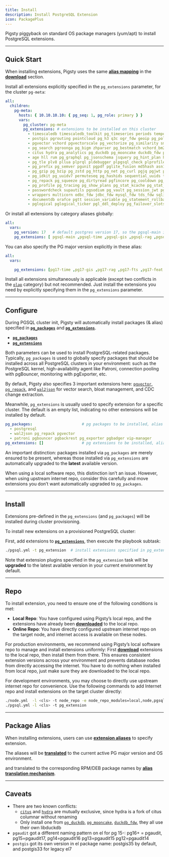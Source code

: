```yaml
---
title: Install
description: Install PostgreSQL Extension
icon: PackagePlus
---
```


Pigsty piggyback on standard OS package managers (yum/apt) to install PostgreSQL extensions.

------

## Quick Start

When installing extensions, Pigsty uses the same [**alias mapping**](/docs/pgsql/ext/pkg) in the [**download**](/docs/pgsql/ext/download) section.

Install all extensions explicitly specified in the `pg_extensions` parameter, for the cluster `pg-meta`:

```yaml
all:
  children:
    pg-meta:
      hosts: { 10.10.10.10: { pg_seq: 1, pg_role: primary } }
      vars:
        pg_cluster: pg-meta
        pg_extensions: # extensions to be installed on this cluster
          - timescaledb timescaledb_toolkit pg_timeseries periods temporal_tables emaj table_version pg_cron pg_task pg_later pg_background
          - postgis pgrouting pointcloud pg_h3 q3c ogr_fdw geoip pg_polyline pg_geohash #mobilitydb
          - pgvector vchord pgvectorscale pg_vectorize pg_similarity smlar pg_summarize pg_tiktoken pg4ml #pgml
          - pg_search pgroonga pg_bigm zhparser pg_bestmatch vchord_bm25 hunspell
          - citus hydra pg_analytics pg_duckdb pg_mooncake duckdb_fdw pg_parquet pg_fkpart pg_partman plproxy #pg_strom
          - age hll rum pg_graphql pg_jsonschema jsquery pg_hint_plan hypopg index_advisor pg_plan_filter imgsmlr pg_ivm pg_incremental pgmq pgq pg_cardano omnigres #rdkit
          - pg_tle plv8 pllua plprql pldebugger plpgsql_check plprofiler plsh pljava #plr #pgtap #faker #dbt2
          - pg_prefix pg_semver pgunit pgpdf pglite_fusion md5hash asn1oid roaringbitmap pgfaceting pgsphere pg_country pg_xenophile pg_currency pg_collection pgmp numeral pg_rational pguint pg_uint128 hashtypes ip4r pg_uri pgemailaddr pg_acl timestamp9 chkpass #pg_duration #debversion #pg_rrule
          - pg_gzip pg_bzip pg_zstd pg_http pg_net pg_curl pgjq pgjwt pg_smtp_client pg_html5_email_address url_encode pgsql_tweaks pg_extra_time pgpcre icu_ext pgqr pg_protobuf envvar floatfile pg_readme ddl_historization data_historization pg_schedoc pg_hashlib pg_xxhash shacrypt cryptint pg_ecdsa pgsparql
          - pg_idkit pg_uuidv7 permuteseq pg_hashids sequential_uuids topn quantile lower_quantile count_distinct omnisketch ddsketch vasco pgxicor tdigest first_last_agg extra_window_functions floatvec aggs_for_vecs aggs_for_arrays pg_arraymath pg_math pg_random pg_base36 pg_base62 pg_base58 pg_financial
          - pg_repack pg_squeeze pg_dirtyread pgfincore pg_cooldown pg_ddlx pg_prioritize pg_checksums pg_readonly pg_upless pg_permissions pgautofailover pg_catcheck preprepare pgcozy pg_orphaned pg_crash pg_cheat_funcs pg_fio pg_savior safeupdate pg_drop_events table_log #pgagent #pgpool
          - pg_profile pg_tracing pg_show_plans pg_stat_kcache pg_stat_monitor pg_qualstats pg_store_plans pg_track_settings pg_wait_sampling system_stats pg_meta pgnodemx pg_sqlog bgw_replstatus pgmeminfo toastinfo pg_explain_ui pg_relusage pagevis powa
          - passwordcheck supautils pgsodium pg_vault pg_session_jwt pg_anon pg_tde pgsmcrypto pgaudit pgauditlogtofile pg_auth_mon credcheck pgcryptokey pg_jobmon logerrors login_hook set_user pg_snakeoil pgextwlist pg_auditor sslutils pg_noset
          - wrappers multicorn odbc_fdw jdbc_fdw mysql_fdw tds_fdw sqlite_fdw pgbouncer_fdw mongo_fdw redis_fdw pg_redis_pubsub kafka_fdw hdfs_fdw firebird_fdw aws_s3 log_fdw #oracle_fdw #db2_fdw
          - documentdb orafce pgtt session_variable pg_statement_rollback pg_dbms_metadata pg_dbms_lock pgmemcache #pg_dbms_job #wiltondb
          - pglogical pglogical_ticker pgl_ddl_deploy pg_failover_slots db_migrator wal2json wal2mongo decoderbufs decoder_raw mimeo pg_fact_loader pg_bulkload #repmgr
```

Or install all extensions by category aliases globally:

```yaml
all:
  vars:
    pg_version: 17   # default postgres version 17, so the pgsql-main is equivalent to pg17-main
    pg_extensions: [ pgsql-main ,pgsql-time ,pgsql-gis ,pgsql-rag ,pgsql-fts ,pgsql-olap ,pgsql-feat ,pgsql-lang ,pgsql-type ,pgsql-util ,pgsql-func ,pgsql-admin ,pgsql-stat ,pgsql-sec ,pgsql-fdw ,pgsql-sim ,pgsql-etl]
```

You can also specify the PG major version explicitly in these alias:

```yaml
all:
  vars:

    pg_extensions: [pg17-time ,pg17-gis ,pg17-rag ,pg17-fts ,pg17-feat ,pg17-lang ,pg17-type ,pg17-util ,pg17-func ,pg17-admin ,pg17-stat ,pg17-sec ,pg17-fdw ,pg17-sim ,pg17-etl ] #,pg17-olap]
```

Install all extensions simultaneously is applicable (except two conflicts in the [`olap`](/ext/olap/) category) but not recommended. Just install the extensions you need by explicitly specifying them in the `pg_extensions` parameter.

------

## Configure

During PGSQL cluster init, Pigsty will automatically install packages (& alias) specified in [**`pg_packages`**](/docs/pgsql/param#pg_packages) and [**`pg_extensions`**](/docs/pgsql/param#pg_extensions).

- [**`pg_packages`**](/docs/pgsql/param#pg_packages)
- [**`pg_extensions`**](/docs/pgsql/param#pg_extensions)

Both parameters can be used to install PostgreSQL-related packages. Typically, `pg_packages` is used to globally specify packages that should be installed across all PostgreSQL clusters in your environment: such as the PostgreSQL kernel, high-availability agent like Patroni, connection pooling with pgBouncer, monitoring with pgExporter, etc.

By default, Pigsty also specifies 3 important extensions here: [`pgvector`](/ext/vector), [`pg_repack`](/ext/pg_repack), and [`wal2json`](/ext/wal2json) for vector search, bloat management, and CDC change extraction.

Meanwhile, `pg_extensions` is usually used to specify extension for a specific cluster. The default is an empty list, indicating no other extensions will be installed by default.

```yaml
pg_packages:                      # pg packages to be installed, alias can be used, state=present
  - postgresql
  - wal2json pg_repack pgvector
  - patroni pgbouncer pgbackrest pg_exporter pgbadger vip-manager
pg_extensions: []                 # pg extensions to be installed, alias can be used, state=latest
```

An important distinction: packages installed via `pg_packages` are merely ensured to be present, whereas those installed via `pg_extensions` are automatically upgraded to the **latest** available version.

When using a local software repo, this distinction isn’t an issue. However, when using upstream internet repo, consider this carefully and move extensions you don’t want automatically upgraded to `pg_packages`.

------

## Install

Extensions pre-defined in the `pg_extensions` (and `pg_packages`) will be installed during cluster provisioning.

To install new extensions on a provisioned PostgreSQL cluster:

First, add extensions to [**`pg_extensions`**](/docs/pgsql/param#pg_extensions), then execute the playbook subtask:

```bash
./pgsql.yml -t pg_extension  # install extensions specified in pg_extensions
```

Note that extension plugins specified in the `pg_extension` task will be **upgraded** to the latest available version in your current environment by default.

------

## Repo

To install extension, you need to ensure one of the following conditions is met:

- **Local Repo**: You have configured using Pigsty’s local repo, and the extensions have already been [**downloaded**](/docs/pgsql/ext/download/) to the local repo.
- **Online Repo**: You have directly configured upstream internet repo on the target node, and internet access is available on these nodes.

For production environments, we recommend using Pigsty’s local software repo to manage and install extensions uniformly: First [**download**](/docs/pgsql/ext/download) extensions to the local repo, then install them from there.
This ensures consistent extension versions across your environment and prevents database nodes from directly accessing the internet. You have to do nothing when installed from local repo, just make sure they are downloaded to the local repo.

For development environments, you may choose to directly use upstream internet repo for convenience. Use the following commands to add Internet repo and install extensions on the target cluster directly:

```bash
./node.yml  -l <cls> -t node_repo -e node_repo_modules=local,node,pgsql    # Enable internet repo on target node
./pgsql.yml -l <cls> -t pg_extension                                        # Install extensions using local+internet upstream repos
```

------

## Package Alias

When installing extensions, users can use [**extension aliases**](/docs/pgsql/ext/pkg) to specify extension.

The aliases will be [**translated**](/docs/pgsql/ext/pkg) to the current active PG major version and OS environment.

and translated to the corresponding RPM/DEB package names by [**alias translation mechanism**](/docs/pgsql/ext/pkg).

------

## Caveats

- There are two known conflicts:
  - [`citus`](/ext/citus/) and [`hydra`](/ext/columnar) are mutually exclusive, since hydra is a fork of citus columnar without renaming
  - Only install one from [`pg_duckdb`](/ext/pg_duckdb), [`pg_mooncake`](/ext/pg_mooncake), [`duckdb_fdw`](/ext/duckdb_fdw), they all use their own libduckdb
- `pgaudit` got a different naming pattern on el for pg 15-: pg16+ = pgaudit, pg15=pgaudit17, pg14=pgaudit16 pg13=pgaudit15 pg12=pgaudit14
- `postgis` got its own version in el package name: postgis35 by default, and postgis33 for legacy el7